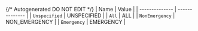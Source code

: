 {/* Autogenerated DO NOT EDIT  */}
| Name           | Value          |
| -------------- | -------------- |
| `Unspecified`  | UNSPECIFIED    |
| `All`          | ALL            |
| `NonEmergency` | NON_EMERGENCY  |
| `Emergency`    | EMERGENCY      |